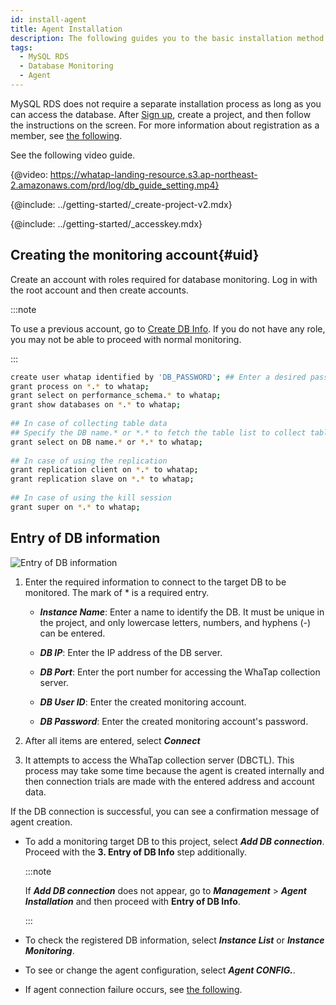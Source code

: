 ```yaml
---
id: install-agent
title: Agent Installation
description: The following guides you to the basic installation method for using the WhaTap database monitoring service.
tags:
  - MySQL RDS
  - Database Monitoring
  - Agent
---
```



MySQL RDS does not require a separate installation process as long as you can access the database. After [Sign up](https://www.whatap.io/en/signup/), create a project, and then follow the instructions on the screen. For more information about registration as a member, see [the following](account/account-manage).

See the following video guide.

{@video: https://whatap-landing-resource.s3.ap-northeast-2.amazonaws.com/prd/log/db_guide_setting.mp4}

{@include: ../getting-started/_create-project-v2.mdx}  

{@include: ../getting-started/_accesskey.mdx}

## Creating the monitoring account{#uid}

Create an account with roles required for database monitoring. Log in with the root account and then create accounts.

:::note

To use a previous account, go to [Create DB Info](#create-db-user). If you do not have any role, you may not be able to proceed with normal monitoring.

:::

```bash showLineNumbers
create user whatap identified by 'DB_PASSWORD'; ## Enter a desired password.
grant process on *.* to whatap;
grant select on performance_schema.* to whatap;
grant show databases on *.* to whatap;
 
## In case of collecting table data
## Specify the DB name.* or *.* to fetch the table list to collect table data.
grant select on DB name.* or *.* to whatap;
 
## In case of using the replication
grant replication client on *.* to whatap;
grant replication slave on *.* to whatap;
 
## In case of using the kill session
grant super on *.* to whatap;
```

## Entry of DB information

![Entry of DB information](/img/mysql-rds-db-info.png)

1.  Enter the required information to connect to the target DB to be monitored. The mark of <span class='vslow'>\*</span> is a required entry.

    -   **_Instance Name_**: Enter a name to identify the DB. It must be unique in the project, and only lowercase letters, numbers, and hyphens (-) can be entered.

    -   **_DB IP_**: Enter the IP address of the DB server.

    -   **_DB Port_**: Enter the port number for accessing the WhaTap collection server.

    -   **_DB User ID_**: Enter the created monitoring account.

    -   **_DB Password_**: Enter the created monitoring account's password.

2.  After all items are entered, select **_Connect_**

3.  It attempts to access the WhaTap collection server (DBCTL). This process may take some time because the agent is created internally and then connection trials are made with the entered address and account data.

If the DB connection is successful, you can see a confirmation message of agent creation.

-   To add a monitoring target DB to this project, select **_Add DB connection_**. Proceed with the **3. Entry of DB Info** step additionally.

    :::note

    If **_Add DB connection_** does not appear, go to **_Management_** > **_Agent Installation_** and then proceed with **Entry of DB Info**.

    :::

-   To check the registered DB information, select **_Instance List_** or **_Instance Monitoring_**.

-   To see or change the agent configuration, select **_Agent CONFIG._**.

-   If agent connection failure occurs, see [the following](troubleshooting).
